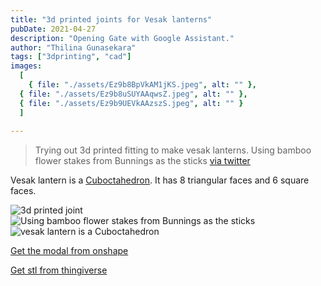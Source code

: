 ```yaml
---
title: "3d printed joints for Vesak lanterns"
pubDate: 2021-04-27
description: "Opening Gate with Google Assistant."
author: "Thilina Gunasekara"
tags: ["3dprinting", "cad"]
images:
  [
    { file: "./assets/Ez9b8BpVkAM1jKS.jpeg", alt: "" },
  { file: "./assets/Ez9b8uSUYAAqwsZ.jpeg", alt: "" },
  { file: "./assets/Ez9b9UEVkAAzszS.jpeg", alt: "" }
  ]
  
---
```

> Trying out 3d printed fitting to make vesak lanterns. Using bamboo flower stakes from Bunnings as the sticks [via twitter](https://twitter.com/thilinag/status/1386928330188869634)

Vesak lantern is a [Cuboctahedron](https://en.wikipedia.org/wiki/Cuboctahedron). It has 8 triangular faces and 6 square faces.

![3d printed joint](./assets/Ez9b8uSUYAAqwsZ.jpeg)
![Using bamboo flower stakes from Bunnings as the sticks](./assets/Ez9b9UEVkAAzszS.jpeg)
![vesak lantern is a Cuboctahedron](./assets/Ez9b8BpVkAM1jKS.jpeg)

<model-viewer client:load id="reveal" loading="eager" tone="ACES" camera-controls touch-action="pan-y" auto-rotate src="/models/lanternjoint.gltf" shadow-intensity="3" alt="A 3D model of the laptop stand"></model-viewer>

[Get the modal from onshape](https://cad.onshape.com/documents/e71314a5e23d9ffd9a0e6810/w/278484667430c3fa7fd0d500/e/91ace6defc242ad01ec9f4b1?renderMode=0&uiState=644c81659929db0e600a7037)

[Get stl from thingiverse](https://www.thingiverse.com/thing:5996933)
